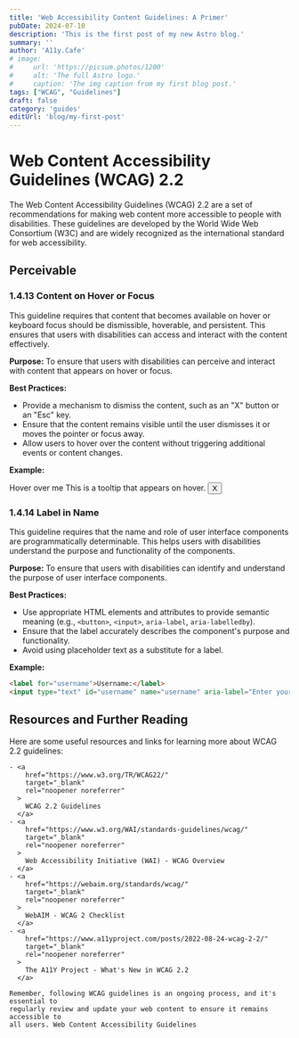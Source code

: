 ```yaml
---
title: 'Web Accessibility Content Guidelines: A Primer'
pubDate: 2024-07-10
description: 'This is the first post of my new Astro blog.'
summary: ''
author: 'A11y.Cafe'
# image:
#     url: 'https://picsum.photos/1200'
#     alt: 'The full Astro logo.'
#     caption: 'The img caption from my first blog post.'
tags: ["WCAG", "Guidelines"]
draft: false
category: 'guides'
editUrl: 'blog/my-first-post'
---
```



# Web Content Accessibility Guidelines (WCAG) 2.2

The Web Content Accessibility Guidelines (WCAG) 2.2 are a set of recommendations
for making web content more accessible to people with disabilities. These
guidelines are developed by the World Wide Web Consortium (W3C) and are widely
recognized as the international standard for web accessibility.

## Perceivable

### 1.4.13 Content on Hover or Focus

This guideline requires that content that becomes available on hover or keyboard
focus should be dismissible, hoverable, and persistent. This ensures that users
with disabilities can access and interact with the content effectively.

**Purpose:** To ensure that users with disabilities can perceive and interact
with content that appears on hover or focus.

**Best Practices:**

- Provide a mechanism to dismiss the content, such as an "X" button or an "Esc"
  key.
- Ensure that the content remains visible until the user dismisses it or moves
  the pointer or focus away.
- Allow users to hover over the content without triggering additional events or
  content changes.

**Example:**

<div class="tooltip">
  Hover over me
  <span class="tooltip-text">
    This is a tooltip that appears on hover.
    <button class="close-btn">X</button>
  </span>
</div>

### 1.4.14 Label in Name

This guideline requires that the name and role of user interface components are
programmatically determinable. This helps users with disabilities understand the
purpose and functionality of the components.

**Purpose:** To ensure that users with disabilities can identify and understand
the purpose of user interface components.

**Best Practices:**

- Use appropriate HTML elements and attributes to provide semantic meaning
  (e.g., `<button>`, `<input>`, `aria-label`, `aria-labelledby`).
- Ensure that the label accurately describes the component's purpose and
  functionality.
- Avoid using placeholder text as a substitute for a label.

**Example:**

```html
<label for="username">Username:</label>
<input type="text" id="username" name="username" aria-label="Enter your username"/>
```

## Resources and Further Reading

Here are some useful resources and links for learning more about WCAG 2.2
guidelines:
```
- <a
    href="https://www.w3.org/TR/WCAG22/"
    target="_blank"
    rel="noopener noreferrer"
  >
    WCAG 2.2 Guidelines
  </a>
- <a
    href="https://www.w3.org/WAI/standards-guidelines/wcag/"
    target="_blank"
    rel="noopener noreferrer"
  >
    Web Accessibility Initiative (WAI) - WCAG Overview
  </a>
- <a
    href="https://webaim.org/standards/wcag/"
    target="_blank"
    rel="noopener noreferrer"
  >
    WebAIM - WCAG 2 Checklist
  </a>
- <a
    href="https://www.a11yproject.com/posts/2022-08-24-wcag-2-2/"
    target="_blank"
    rel="noopener noreferrer"
  >
    The A11Y Project - What's New in WCAG 2.2
  </a>

Remember, following WCAG guidelines is an ongoing process, and it's essential to
regularly review and update your web content to ensure it remains accessible to
all users. Web Content Accessibility Guidelines
